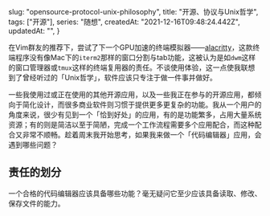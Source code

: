
  slug: "opensource-protocol-unix-philosophy",
  title: "开源、协议与Unix哲学",
  tags: ["开源"],
  series: "随想",
  createdAt: "2021-12-16T09:48:24.442Z",
  updatedAt: "",
}

在Vim群友的推荐下，尝试了下一个GPU加速的终端模拟器——[alacritty](https://github.com/alacritty/alacritty)，这款终端程序没有像Mac下的`iterm2`那样的窗口分割与tab功能，这被认为是如`dwm`这样的窗口管理器或`tmux`这样的终端复用器的责任。不谈使用体验，这一点使我联想到了曾经听过的「Unix哲学」，软件应该只专注于做一件事并做好。

一些我使用过或正在使用的其他开源应用，以及一些我正在参与的开源应用，都倾向于简化设计，而很多商业软件则习惯于提供更多更复杂的功能。我从一个用户的角度来说，很少有见到一个「恰到好处」的应用，有的是功能繁多，占用大量系统资源；有的则是简洁以至于简陋，完成一个工作流程需要多个应用配合，而这种配合又非常不顺畅。趁着周末我开始思考，如果我来做一个「代码编辑器」应用，会遇到哪些问题？

## 责任的划分

一个合格的代码编辑器应该具备哪些功能？毫无疑问它至少应该具备读取、修改、保存文件的能力。

